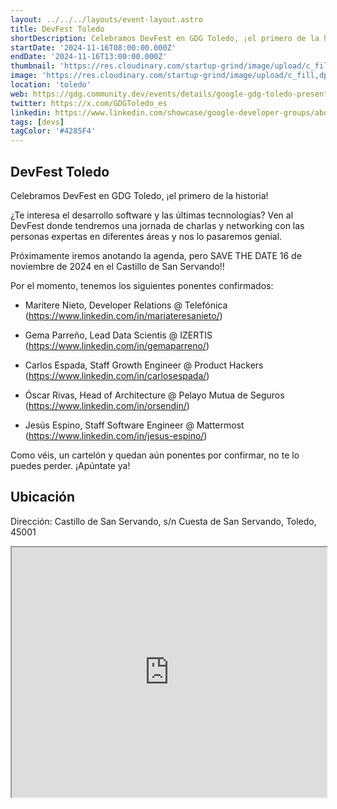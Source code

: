 ```yaml
---
layout: ../../../layouts/event-layout.astro
title: DevFest Toledo
shortDescription: Celebramos DevFest en GDG Toledo, ¡el primero de la historia! ¿Te interesa el desarrollo software y las últimas tecnnologías? Ven al DevFest donde tendremos una jornada de charlas y networking con las personas expertas en diferentes áreas y nos lo pasaremos genial.
startDate: '2024-11-16T08:00:00.000Z'
endDate: '2024-11-16T13:00:00.000Z'
thumbnail: 'https://res.cloudinary.com/startup-grind/image/upload/c_fill,dpr_2.0,f_auto,g_center,h_1080,q_100,w_1080/v1/gcs/platform-data-goog/events/DF24-Bevy-Event-Thumbnail-Editable%20Location_qAahncV.png'
image: 'https://res.cloudinary.com/startup-grind/image/upload/c_fill,dpr_2.0,f_auto,g_center,h_1080,q_100,w_1080/v1/gcs/platform-data-goog/events/DF24-Bevy-Event-Thumbnail-Editable%20Location_qAahncV.png'
location: 'toledo'
web: https://gdg.community.dev/events/details/google-gdg-toledo-presents-devfest-gdg-toledo/
twitter: https://x.com/GDGToledo_es
linkedin: https://www.linkedin.com/showcase/google-developer-groups/about/
tags: [devs]
tagColor: '#4285F4'
---
```


## DevFest Toledo

Celebramos DevFest en GDG Toledo, ¡el primero de la historia!

¿Te interesa el desarrollo software y las últimas tecnnologías? Ven al DevFest donde tendremos una jornada de charlas y networking con las personas expertas en diferentes áreas y nos lo pasaremos genial.

Próximamente iremos anotando la agenda, pero SAVE THE DATE 16 de noviembre de 2024 en el Castillo de San Servando!!

Por el momento, tenemos los siguientes ponentes confirmados:

- Maritere Nieto, Developer Relations @ Telefónica (https://www.linkedin.com/in/mariateresanieto/)

- Gema Parreño, Lead Data Scientis @ IZERTIS (https://www.linkedin.com/in/gemaparreno/)

- Carlos Espada, Staff Growth Engineer @ Product Hackers (https://www.linkedin.com/in/carlosespada/)

- Óscar Rivas, Head of Architecture @ Pelayo Mutua de Seguros (https://www.linkedin.com/in/orsendin/)

- Jesús Espino, Staff Software Engineer @ Mattermost (https://www.linkedin.com/in/jesus-espino/)

Como véis, un cartelón y quedan aún ponentes por confirmar, no te lo puedes perder. ¡Apúntate ya!

## Ubicación

Dirección: Castillo de San Servando, s/n Cuesta de San Servando, Toledo, 45001

<iframe
  style="width: 100%; height: 400px;"
  height="400"
  allowfullscreen=""
  loading="lazy"
  referrerpolicy="no-referrer-when-downgrade"
  src="https://www.google.com/maps/embed?pb=!1m18!1m12!1m3!1d3062.617573848516!2d-4.018147587644155!3d39.86040248919151!2m3!1f0!2f0!3f0!3m2!1i1024!2i768!4f13.1!3m3!1m2!1s0xd6a0bc8a87da243%3A0xffa6cd1c1bd8d41d!2sCastillo%20de%20San%20Servando!5e0!3m2!1ses!2ses!4v1727501389682!5m2!1ses!2ses"
  aria-label="Castillo de San Servando, s/n Cuesta de San Servando, Toledo, 45001"
></iframe>
